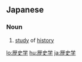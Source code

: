 ==Japanese==
{{ja-kanjitab|れき|し|がく|yomi=on}}

===Noun===
{{ja-noun|れきしがく}}

# [[study]] of [[history]]

[[lo:歴史学]]
[[hu:歴史学]]
[[ja:歴史学]]